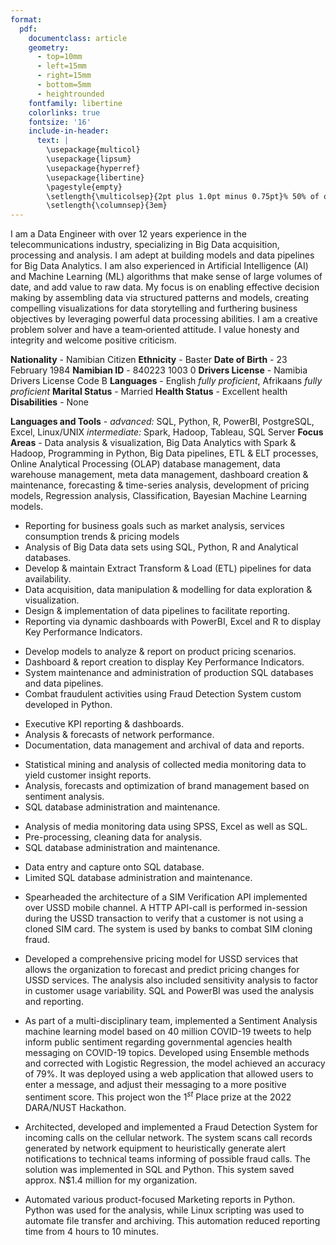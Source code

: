 ```yaml
---
format: 
  pdf: 
    documentclass: article
    geometry:
      - top=10mm
      - left=15mm
      - right=15mm
      - bottom=5mm
      - heightrounded
    fontfamily: libertine
    colorlinks: true
    fontsize: '16'
    include-in-header: 
      text: |
        \usepackage{multicol}
        \usepackage{lipsum}
        \usepackage{hyperref}
        \usepackage{libertine}
        \pagestyle{empty}
        \setlength{\multicolsep}{2pt plus 1.0pt minus 0.75pt}% 50% of original values
        \setlength{\columnsep}{3em}
---
```

<!-- TITLE -->
\begin{huge}\begin{center}{\bf GIOVANNI MOSTERT}\end{center}\end{huge}

<!-- CONTACT INFO -->
\begin{center}+264 81 2000 184 ∙ \href{mailto:giovanni.mostert@gmail.com}{giovanni.mostert@gmail.com}
\end{center}
\begin{center}
  LinkedIn: \href{https://www.linkedin.com/in/giovannimostert}{giovannimostert}
\end{center}
\vspace{15pt}

<!-- INTRO -->
\begin{large}{\bf ABOUT ME}
  \vspace{3pt}
  \hrule
\end{large}
I am a Data Engineer with over 12 years experience in the telecommunications industry, specializing in Big Data acquisition, processing and analysis. 
I am adept at building models and data pipelines for Big Data Analytics. I am also experienced in Artificial Intelligence (AI) and Machine Learning (ML) 
algorithms that make sense of large volumes of date, and add value to raw data. My focus is on enabling effective decision making by assembling data via 
structured patterns and models, creating compelling visualizations for data storytelling and furthering business objectives by leveraging powerful data processing
abilities. I am a creative problem solver and have a team‑oriented attitude. I value honesty and integrity and welcome positive criticism.

\vspace{5pt}

<!-- BIO -->
\begin{large}{\bf PERSONAL DETAILS}
  \vspace{3pt}
  \hrule
\end{large}
**Nationality** - Namibian Citizen \newline
**Ethnicity** - Baster \newline
**Date of Birth** - 23 February 1984 \newline
**Namibian ID** - 840223 1003 0 \newline
**Drivers License** - Namibia Drivers License Code B \newline
**Languages** - English *fully proficient*, Afrikaans *fully proficient* \newline
**Marital Status** - Married \newline
**Health Status** - Excellent health \newline
**Disabilities** - None 

\vspace{5pt}

<!-- EDUCATION: 1ST BULLET -->
\begin{large}
  {\bf EDUCATION}
  \vspace{3pt}
  \hrule
  \begin{multicols}{2}
    \begin{flushleft}{\bf Namibia University of Science \& Technology}\end{flushleft}
    \begin{flushright}Windhoek, Namibia\end{flushright}
  \end{multicols}
  \vspace{-0.17cm}
  \begin{multicols}{2}
    \begin{flushleft}Certificate in Big Data Technologies\end{flushleft}
    \begin{flushright}2020\end{flushright}
  \end{multicols}
\end{large}

\vspace{0.05cm}

<!-- EDUCATION: 2ND BULLET -->
\begin{large}
  \begin{multicols}{2}
    \begin{flushleft}{\bf Namibia University of Science \& Technology}\end{flushleft}
    \begin{flushright}Windhoek, Namibia\end{flushright}
  \end{multicols}
  \vspace{-0.17cm}
  \begin{multicols}{2}
    \begin{flushleft}Bachelor of Informatics\end{flushleft}
    \begin{flushright}2018\end{flushright}
  \end{multicols}
\end{large}

\vspace{1.5pt}

<!-- EDUCATION: 3RD BULLET -->
\begin{large}
  \begin{multicols}{2}
    \begin{flushleft}{\bf University of South Africa}\end{flushleft}
    \begin{flushright}Distance Learning\end{flushright}
  \end{multicols}
  \vspace{-0.17cm}
  \begin{multicols}{2}
    \begin{flushleft}Bachelor of Arts: Psychology \& Sociology\end{flushleft}
    \begin{flushright}2007\end{flushright}
  \end{multicols}
\end{large}

\vspace{1.5pt}

<!-- SKILLS -->
\begin{large}{\bf SKILLS}
  \vspace{3pt}
  \hrule
\end{large}
<!-- \vspace{-0.16cm} -->
**Languages and Tools** - *advanced:* SQL, Python, R, PowerBI, PostgreSQL, Excel, Linux/UNIX *intermediate:* Spark, Hadoop, Tableau, SQL Server\newline
**Focus Areas** - Data analysis \& visualization, Big Data Analytics with Spark & Hadoop, Programming in Python, Big Data pipelines, ETL \& ELT processes, Online Analytical Processing (OLAP) database management, data warehouse management, meta data management, dashboard creation \& maintenance, forecasting \& time-series analysis, development of pricing models, Regression analysis, Classification, Bayesian Machine Learning models.

\vspace{5pt}

<!-- EXPERIENCE : 1ST BULLET-->
\begin{large}{\bf EXPERIENCE}
  \vspace{3pt}
  \hrule
  \begin{multicols}{2}
  \begin{flushleft}{\bf \href{https://www.mtc.com.na/}{MTC Namibia}}\end{flushleft}
    \begin{flushright}\textsc{Windhoek, Namibia}\end{flushright}
  \end{multicols}
  \vspace{-0.17cm}
  \begin{multicols}{2}
    \begin{flushleft}\textit{Data Analytics \& BI Developer}\end{flushleft}
    \begin{flushright}Aug 2023-Present\end{flushright}
  \end{multicols}
\end{large}
\vspace{-0.16cm}
* Reporting for business goals such as market analysis, services consumption trends & pricing models
* Analysis of Big Data data sets using SQL, Python, R and Analytical databases.
* Develop & maintain Extract Transform & Load (ETL) pipelines for data availability.
* Data acquisition, data manipulation & modelling for data exploration & visualization.
* Design & implementation of data pipelines to facilitate reporting.
* Reporting via dynamic dashboards with PowerBI, Excel and R to display Key Performance Indicators.

\vspace{5pt}

<!-- EXPERIENCE : 2ND BULLET -->
\begin{large}
  \begin{multicols}{2}
    \begin{flushleft}{\bf \href{https://www.mtc.com.na/}{MTC Namibia}}\end{flushleft}
    \begin{flushright}\textsc{Windhoek, Namibia}\end{flushright}
  \end{multicols}
  \vspace{-0.17cm}
  \begin{multicols}{2}
    \begin{flushleft}\textit{Core Network Engineer}\end{flushleft}
    \begin{flushright}May 2015-Present\end{flushright}
  \end{multicols}
\end{large}
\vspace{-0.16cm}
* Develop models to analyze & report on product pricing scenarios.
* Dashboard & report creation to display Key Performance Indicators.
* System maintenance and administration of production SQL databases and data pipelines.
* Combat fraudulent activities using Fraud Detection System custom developed in Python.

\vspace{5pt}

<!-- EXPERIENCE : 3RD BULLET -->
\begin{large}
  \begin{multicols}{2}
    \begin{flushleft}{\bf \href{https://www.mtc.com.na/}{MTC Namibia}}\end{flushleft}
    \begin{flushright}\textsc{Windhoek, Namibia}\end{flushright}
  \end{multicols}
  \vspace{-0.17cm}
  \begin{multicols}{2}
    \begin{flushleft}\textit{Statistics \& Data Administrator}\end{flushleft}
    \begin{flushright}Oct 2011-May 2015\end{flushright}
  \end{multicols}
\end{large}
\vspace{-0.16cm}
* Executive KPI reporting & dashboards.
* Analysis & forecasts of network performance.
* Documentation, data management and archival of data and reports.

\vspace{5pt}

<!-- EXPERIENCE : 4TH BULLET -->
\begin{large}
  \begin{multicols}{2}
    \begin{flushleft}{\bf \href{https://surveywarehouse.com.na/}{Survey Warehouse}}\end{flushleft}
    \begin{flushright}\textsc{Windhoek, Namibia}\end{flushright}
  \end{multicols}
  \vspace{-0.17cm}
  \begin{multicols}{2}
    \begin{flushleft}\textit{Senior Researcher, Media Monitoring}\end{flushleft}
    \begin{flushright}2009-Oct 2011\end{flushright}
  \end{multicols}
\end{large}
\vspace{-0.16cm}
* Statistical mining and analysis of collected media monitoring data to yield customer insight reports.
* Analysis, forecasts and optimization of brand management based on sentiment analysis.
* SQL database administration and maintenance.

\vspace{5pt}

<!-- EXPERIENCE : 5TH BULLET -->
\begin{large}
  \begin{multicols}{2}
    \begin{flushleft}{\bf \href{https://surveywarehouse.com.na/}{Survey Warehouse}}\end{flushleft}
    \begin{flushright}\textsc{Windhoek, Namibia}\end{flushright}
  \end{multicols}
  \vspace{-0.17cm}
  \begin{multicols}{2}
    \begin{flushleft}\textit{Junior Researcher, Media Monitoring}\end{flushleft}
    \begin{flushright}2008-2009\end{flushright}
  \end{multicols}
\end{large}
\vspace{-0.16cm}
* Analysis of media monitoring data using SPSS, Excel as well as SQL.
* Pre-processing, cleaning data for analysis.
* SQL database administration and maintenance.

\vspace{5pt}

<!-- EXPERIENCE : 6TH BULLET -->
\begin{large}
  \begin{multicols}{2}
    \begin{flushleft}\textbf{Media Tenor Namibia}\end{flushleft}
    \begin{flushright}\textsc{Windhoek, Namibia}\end{flushright}
  \end{multicols}
  \vspace{-0.17cm}
  \begin{multicols}{2}
    \begin{flushleft}\textit{Media Analyst}\end{flushleft}
    \begin{flushright}2007-2008\end{flushright}
  \end{multicols}
\end{large}
\vspace{-0.16cm}
* Data entry and capture onto SQL database.
* Limited SQL database administration and maintenance.

\vspace{7pt}

<!-- PROJECTS : 1ST BULLET -->
\setlength{\columnsep}{-2.5cm}

\begin{large}
{\bf NOTABLE PROJECTS}
  \vspace{3pt}
  \hrule
  \begin{multicols}{2}
    \begin{flushleft}\textit{IMSI Verifcation Application Programming Interface}\end{flushleft}
    \begin{flushright}November 2023\end{flushright}
  \end{multicols}
  \vspace{-0.17cm}
\end{large}
* Spearheaded the architecture of a SIM Verification API implemented over USSD mobile channel. A HTTP API-call is performed in-session during the USSD transaction to verify that a customer is not using a cloned SIM card. The system is used by banks to combat SIM cloning fraud. 

\vspace{5pt}

<!-- PROJECTS : 2nd BULLET -->
\begin{large}
  \begin{multicols}{2}
    \begin{flushleft}\textit{USSD Pricing Model with Linear Regression Forecasting}\end{flushleft}
    \begin{flushright}October 2023\end{flushright}
  \end{multicols}
  \vspace{-0.17cm}
\end{large}
* Developed a comprehensive pricing model for USSD services that allows the organization to forecast and predict pricing changes for USSD services. The analysis also included sensitivity analysis to factor in customer usage variability. SQL and PowerBI was used the analysis and reporting.

\vspace{5pt}

<!-- PROJECTS : 3RD BULLET -->
\begin{large}
  \begin{multicols}{2}
    \begin{flushleft}\textit{COVID‑19 Tweet Sentiment Analysis with Web App}\end{flushleft}
    \begin{flushright}2022\end{flushright}
  \end{multicols}
  \vspace{-0.17cm}
\end{large}
* As part of a multi-disciplinary team, implemented a Sentiment Analysis machine learning model based on 40 million COVID-19 tweets to help inform public sentiment regarding governmental agencies health messaging on COVID-19 topics. Developed using Ensemble methods and corrected with Logistic Regression, the model achieved an accuracy of 79%. It was deployed using a web application 
  that allowed users to enter a message, and adjust their messaging to a more positive sentiment score. This project won the $1^{st}$ Place prize at the 2022 DARA/NUST Hackathon.

\vspace{5pt}

<!-- PROJECTS : 4TH BULLET -->
\begin{large}
  \begin{multicols}{2}
    \begin{flushleft}\textit{Fraud Detection System}\end{flushleft}
    \begin{flushright}2018\end{flushright}
  \end{multicols}
  \vspace{-0.17cm}
\end{large}
* Architected, developed and implemented a Fraud Detection System for incoming calls on the cellular network. The system scans call records generated by network equipment to heuristically generate alert notifications to technical teams informing of possible fraud calls. The solution was implemented in SQL and Python. This system saved approx. N\$1.4 million for my organization.

\vspace{5pt}

<!-- PROJECTS : 5TH BULLET -->
\begin{large}
  \begin{multicols}{2}
    \begin{flushleft}\textit{Automation of Marketing Reports in Python}\end{flushleft}
    \begin{flushright}2016\end{flushright}
  \end{multicols}
  \vspace{-0.17cm}
\end{large}
* Automated various product-focused Marketing reports in Python. Python was used for the analysis, while Linux scripting was used to automate file transfer and archiving. This automation reduced reporting time from 4 hours to 10 minutes.

\vspace{5pt}

<!-- HONOURs : 1ST BULLET -->
\setlength{\columnsep}{-15.5cm}

\begin{large}
{\bf HONOURS \& AWARDS}
  \vspace{3pt}
  \hrule
  \begin{multicols}{2}
    \begin{flushleft}
      $1^{st}$ Place Winner, COVID‑19 Tweet Sentiment Analysis with Web App
      \textit{NUST/DARA Data Science 2022 Hackathon}
      \end{flushleft}
    \begin{flushright}2022\end{flushright}
  \end{multicols}
  \vspace{-0.04cm}
\end{large}

<!-- \vspace{5pt} -->

<!-- HONOURs : 2ND BULLET -->
\begin{large}
  \begin{multicols}{2}
    \begin{flushleft}
      Count on Me Certificate of Excellence for Fraud Detection System
      \textit{MTC Namibia}
    \end{flushleft}
    \begin{flushright}2018\end{flushright}
  \end{multicols}
  \vspace{-0.01cm}
\end{large}

<!-- \vspace{5pt} -->

<!-- HONOURs : 3RD BULLET -->
\begin{large}
  \begin{multicols}{2}
    \begin{flushleft}
      Chief Technology Officer’s Award for Outstanding Service
      \textit{MTC Namibia}
    \end{flushleft}
    \begin{flushright}2013\end{flushright}
  \end{multicols}
  \vspace{-0.2cm}
\end{large}

\vspace{5pt}

<!-- HONOURs : 4TH BULLET -->
\begin{large}
  \begin{multicols}{2}
    \begin{flushleft}
      Best $1^{st}$ Year Student (Overall)
      \textit{Namibia University of Science \& Technology}
    \end{flushleft}
    \begin{flushright}2015\end{flushright}
  \end{multicols}
  \vspace{-0.2cm}
\end{large}

\vspace{5pt}

<!-- HONOURs : 5TH BULLET -->
\begin{large}
  \begin{multicols}{2}
    \begin{flushleft}
      Best $1^{st}$ Year Student (Dept. of Informatics)
      \textit{Namibia University of Science \& Technology}
    \end{flushleft}
    \begin{flushright}2015\end{flushright}
  \end{multicols}
  \vspace{-0.2cm}
\end{large}

\vspace{7pt}

<!-- CERTIFICATION : 1ST BULLET -->
\setlength{\columnsep}{-15.5cm}

\begin{large}
{\bf CERTIFICATION}
  \vspace{3pt}
  \hrule
  \begin{multicols}{2}
    \begin{flushleft}
      NAMS/ISO/IEC 27001:2021 Development \& Implementation of Information Security Framework
      \textit{Namibia Standards Institute}
    \end{flushleft}
    \begin{flushright}2022\end{flushright}
  \end{multicols}
\end{large}

<!-- CERTIFICATION : 2ND BULLET -->
\begin{large}
  \begin{multicols}{2}
    \begin{flushleft}
      Dialogic BorderNet Session Border Controller Certified
      \textit{Dialogic Corp.}
    \end{flushleft}
    \begin{flushright}2020\end{flushright}
  \end{multicols}
\end{large}

<!-- CERTIFICATION : 3RD BULLET -->
\begin{large}
  \begin{multicols}{2}
    \begin{flushleft}
      CS Core Telecommunications Advanced
      \textit{Huawei}
    \end{flushleft}
    \begin{flushright}Aug 2017\end{flushright}
  \end{multicols}
\end{large}

<!-- CERTIFICATION : 4TH BULLET -->
\begin{large}
  \begin{multicols}{2}
    \begin{flushleft}
      CS Core Telecommunications Fundamentals
      \textit{Huawei}
    \end{flushleft}
    \begin{flushright}May 2017\end{flushright}
  \end{multicols}
\end{large}

<!-- CERTIFICATION : 5TH BULLET -->
\begin{large}
  \begin{multicols}{2}
    \begin{flushleft}
      A+ Certification
      \textit{CompTIA}
    \end{flushleft}
    \begin{flushright}2006\end{flushright}
  \end{multicols}
\end{large}

\vspace{7pt}

<!-- COMMITEES : 1ST BULLET -->
\setlength{\columnsep}{-15.5cm}

\begin{large}
{\bf COMMITTEES, MEMBERSHIPS \& OTHER ACTIVITIES}
  \vspace{3pt}
  \hrule
  \begin{multicols}{2}
    \begin{flushleft}
      Data Governance Project Team Member
      \textit{TM Forum}
      \end{flushleft}
    \begin{flushright}2023\end{flushright}
  \end{multicols}
\end{large}

<!-- COMMITEES : 2ND BULLET -->
\begin{large}
  \begin{multicols}{2}
    \begin{flushleft}
      Fire Marshall Rep.
      \textit{MTC Health, Safety \& Environment Committee}
      \end{flushleft}
    \begin{flushright}2022-Current\end{flushright}
  \end{multicols}
\end{large}

<!-- COMMITEES : 3RD BULLET -->
\begin{large}
  \begin{multicols}{2}
    \begin{flushleft}
      Health \& Safety Rep.
      \textit{MTC Health, Safety \& Environment Committee}
      \end{flushleft}
    \begin{flushright}2013-2015\end{flushright}
  \end{multicols}
\end{large}

<!-- \newpage -->
\vspace{7pt}

<!-- REFERENCES : 1ST BULLET -->
\begin{large}
{\bf REFERENCES}
  \vspace{3pt}
  \hrule
  \begin{multicols}{2}
    \begin{flushleft}\textbf{Gene de Klerk}\end{flushleft}
  \end{multicols}
  \vspace{-0.17cm}
  \begin{multicols}{2}
    \begin{flushleft}\textsc{Coordinator: Value Added Services}\end{flushleft}
  \end{multicols}
  \vspace{-0.17cm}
  \begin{multicols}{2}
    \begin{flushleft}\textit{MTC Namibia}\end{flushleft}
  \end{multicols}
  \vspace{-0.17cm}
  \begin{multicols}{2}
    \begin{flushleft}\href{mailto:gdeklerk@mtc.com.na}{gdeklerk@mtc.com.na}\end{flushleft}
  \end{multicols}
  \vspace{-0.17cm}
  \begin{multicols}{2}
    \begin{flushleft}{+264 81 100 2061}\end{flushleft}
  \end{multicols}
\end{large}

\vspace{5pt}

<!-- REFERENCES : 2ND BULLET -->
\begin{large}
  \begin{multicols}{2}
    \begin{flushleft}\textbf{Cornelius Louw}\end{flushleft}
  \end{multicols}
  \vspace{-0.17cm}
  \begin{multicols}{2}
    \begin{flushleft}\textsc{Manager: Network Management \& Technical Quality}\end{flushleft}
  \end{multicols}
  \vspace{-0.17cm}
  \begin{multicols}{2}
    \begin{flushleft}\textit{MTC Namibia}\end{flushleft}
  \end{multicols}
  \vspace{-0.17cm}
  \begin{multicols}{2}
    \begin{flushleft}\href{mailto:CLouw2@mtc.com.na}{CLouw2@mtc.com.na}\end{flushleft}
  \end{multicols}
  \vspace{-0.17cm}
  \begin{multicols}{2}
    \begin{flushleft}{+264 81 100 2055}\end{flushleft}
  \end{multicols}
\end{large}

\vspace{5pt}

<!-- REFERENCES : 3RD BULLET -->
\begin{large}
  \begin{multicols}{2}
    \begin{flushleft}\textbf{Natasja Beyleveld}\end{flushleft}
  \end{multicols}
  \vspace{-0.17cm}
  \begin{multicols}{2}
    \begin{flushleft}\textsc{Managing Director}\end{flushleft}
  \end{multicols}
  \vspace{-0.17cm}
  \begin{multicols}{2}
    \begin{flushleft}\textit{NaMedia Namibia Media Monitoring}\end{flushleft}
  \end{multicols}
  \vspace{-0.17cm}
  \begin{multicols}{2}
    \begin{flushleft}\href{mailto:natasja.dewet@gmail.com}{natasja.dewet@gmail.com}\end{flushleft}
  \end{multicols}
  \vspace{-0.17cm}
  \begin{multicols}{2}
    \begin{flushleft}{+264 81 319 5819}\end{flushleft}
  \end{multicols}
\end{large}

\vspace{5pt}

<!-- REFERENCES : 4TH BULLET -->
\begin{large}
  \begin{multicols}{2}
    \begin{flushleft}\textbf{Fideria Ndapopile}\end{flushleft}
  \end{multicols}
  \vspace{-0.17cm}
  \begin{multicols}{2}
    \begin{flushleft}\textsc{Data Analytics \& BI Developer}\end{flushleft}
  \end{multicols}
  \vspace{-0.17cm}
  \begin{multicols}{2}
    \begin{flushleft}\textit{MTC Namibia}\end{flushleft}
  \end{multicols}
  \vspace{-0.17cm}
  \begin{multicols}{2}
    \begin{flushleft}\href{mailto:FNdapopile@mtc.com.na}{FNdapopile@mtc.com.na}\end{flushleft}
  \end{multicols}
  \vspace{-0.17cm}
  \begin{multicols}{2}
    \begin{flushleft}{+264 81 100 2898}\end{flushleft}
  \end{multicols}
\end{large}
